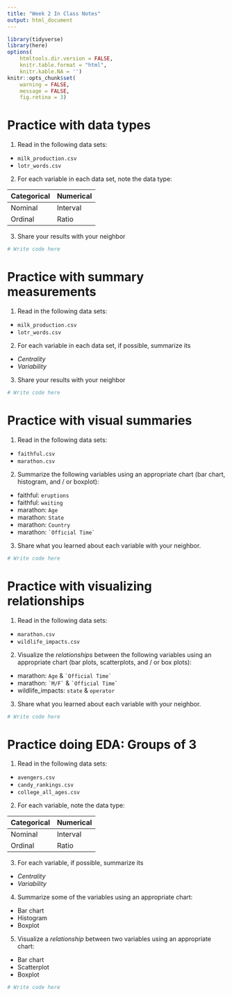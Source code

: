 ```yaml
---
title: "Week 2 In Class Notes"
output: html_document
---
```


```r
library(tidyverse)
library(here)
options(
    htmltools.dir.version = FALSE,
    knitr.table.format = "html",
    knitr.kable.NA = '')
knitr::opts_chunk$set(
    warning = FALSE,
    message = FALSE,
    fig.retina = 3)
```

# Practice with data types

1) Read in the following data sets:

- `milk_production.csv`
- `lotr_words.csv`

2) For each variable in each data set, note the data type:
 
Categorical | Numerical
------------|------------
Nominal     | Interval
Ordinal     | Ratio

3) Share your results with your neighbor

```r
# Write code here
```


# Practice with summary measurements

1) Read in the following data sets:

- `milk_production.csv`
- `lotr_words.csv`

 2) For each variable in each data set, if possible, summarize its

- _Centrality_
- _Variability_

3) Share your results with your neighbor

```r
# Write code here
```


# Practice with visual summaries

1) Read in the following data sets:

- `faithful.csv`
- `marathon.csv`

2) Summarize the following variables using an appropriate chart (bar chart, histogram, and / or boxplot):

- faithful: `eruptions`
- faithful: `waiting`
- marathon: `Age`
- marathon: `State`
- marathon: `Country`
- marathon: `` `Official Time` ``

3) Share what you learned about each variable with your neighbor.

```r
# Write code here
```



# Practice with visualizing relationships

1) Read in the following data sets:

- `marathon.csv`
- `wildlife_impacts.csv`

2) Visualize the _relationships_ between the following variables using an appropriate chart (bar plots, scatterplots, and / or box plots):

- marathon: `Age` & `` `Official Time` ``
- marathon: `` `M/F` `` & `` `Official Time` ``
- wildlife_impacts: `state` & `operator`

3) Share what you learned about each variable with your neighbor.

```r
# Write code here
```


# Practice doing EDA: Groups of 3

1) Read in the following data sets: 

- `avengers.csv`
- `candy_rankings.csv`
- `college_all_ages.csv`

2) For each variable, note the data type:

Categorical | Numerical
------------|-----------
Nominal     | Interval
Ordinal     | Ratio

3) For each variable, if possible, summarize its

- _Centrality_
- _Variability_

4) Summarize some of the variables using an appropriate chart:

- Bar chart
- Histogram
- Boxplot

5) Visualize a _relationship_ between two variables using an appropriate chart:

- Bar chart
- Scatterplot
- Boxplot

```r
# Write code here
```
